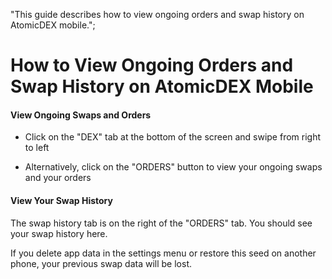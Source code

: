   "This guide describes how to view ongoing orders and swap history on AtomicDEX mobile.";


# How to View Ongoing Orders and Swap History on AtomicDEX Mobile

#### View Ongoing Swaps and Orders

*   Click on the "DEX" tab at the bottom of the screen and swipe from right to left

*   Alternatively, click on the "ORDERS" button to view your ongoing swaps and your orders

<OptimizedImage title=" How to View Ongoing Orders and Swap History on AtomicDEX Mobile" src={howToViewOngoingOrder1} classNaming="w-full" alt=" How to View Ongoing Orders and Swap History on AtomicDEX Mobile" />

#### View Your Swap History

The swap history tab is on the right of the "ORDERS" tab. You should see your swap history here.

<Note>
  If you delete app data in the settings menu or restore this seed on another
  phone, your previous swap data will be lost.
</Note>

<OptimizedImage title=" How to View Ongoing Orders and Swap History on AtomicDEX Mobile" src={howToViewOngoingOrder2} classNaming="w-full" alt=" How to View Ongoing Orders and Swap History on AtomicDEX Mobile" />
